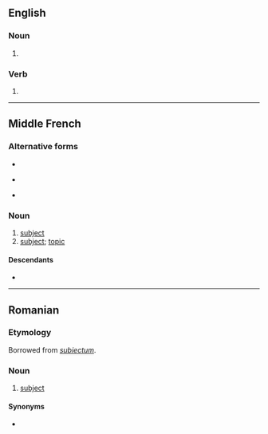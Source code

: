 {{also|subject}}

==English==

===Noun===
{{en-noun}}

# {{obsolete spelling of|en|subject}}

===Verb===
{{head|en|verb}}

# {{obsolete spelling of|en|subject}}

----

==Middle French==

===Alternative forms===
* {{l|frm|suiect}}
* {{l|frm|subject}} {{qualifier|modernized}}
* {{l|frm|suject}} {{qualifier|modernized}}

===Noun===
{{frm-noun|m}}

# [[subject]] {{gloss|citizen of a monarch}}
# [[subject]]; [[topic]]

====Descendants====
* {{desc|fr|sujet}}

----

==Romanian==

===Etymology===
Borrowed from {{etyl|la|ro}} ''[[subiectum]]''.

===Noun===
{{ro-noun|n|subiecte}}

# [[subject]]

====Synonyms====
* {{l|ro|temă}}